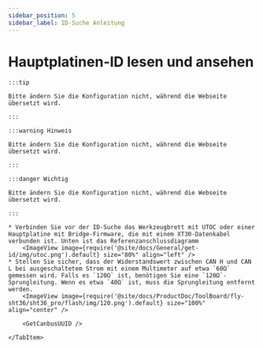 ```yaml
---
sidebar_position: 5
sidebar_label: ID-Suche Anleitung
---
```








# Hauptplatinen-ID lesen und ansehen

    :::tip

    Bitte ändern Sie die Konfiguration nicht, während die Webseite übersetzt wird.

    :::

    :::warning Hinweis

    Bitte ändern Sie die Konfiguration nicht, während die Webseite übersetzt wird.

    :::

    :::danger Wichtig

    Bitte ändern Sie die Konfiguration nicht, während die Webseite übersetzt wird.

    :::

<Tabs>
    <TabItem value="can" label="CANBus UUID erhalten">

    * Verbinden Sie vor der ID-Suche das Werkzeugbrett mit UTOC oder einer Hauptplatine mit Bridge-Firmware, die mit einem XT30-Datenkabel verbunden ist. Unten ist das Referenzanschlussdiagramm
        <ImageView image={require('@site/docs/General/get-id/img/utoc.png').default} size="80%" align="left" />    
    * Stellen Sie sicher, dass der Widerstandswert zwischen CAN H und CAN L bei ausgeschaltetem Strom mit einem Multimeter auf etwa `60Ω` gemessen wird. Falls es `120Ω` ist, benötigen Sie eine `120Ω`-Sprungleitung. Wenn es etwa `40Ω` ist, muss die Sprungleitung entfernt werden.
        <ImageView image={require('@site/docs/ProductDoc/ToolBoard/fly-sht36/sht36_pro/flash/img/120.png').default} size="100%" align="center" />
   
        <GetCanbusUUID />

    </TabItem>
</Tabs>